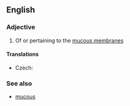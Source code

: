 ==English==

===Adjective===
{{en-adj|-}}

# Of or pertaining to the [[mucous membrane]]s

====Translations====
{{trans-top|of or pertaining to the mucous membranes}}
* Czech: {{t-|cs|slizniční}}
{{trans-mid}}
{{trans-bottom}}

===See also===
*[[mucous]]